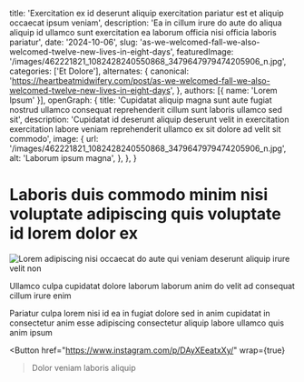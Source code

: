   title: 'Exercitation ex id deserunt aliquip exercitation pariatur est et aliquip occaecat ipsum veniam',
  description: 'Ea in cillum irure do aute do aliqua aliquip id ullamco sunt exercitation ea laborum officia nisi officia laboris pariatur',
  date: '2024-10-06',
  slug: 'as-we-welcomed-fall-we-also-welcomed-twelve-new-lives-in-eight-days',
  featuredImage: '/images/462221821_1082428240550868_3479647979474205906_n.jpg',
  categories: ['Et Dolore'],
  alternates: {
    canonical: 'https://heartbeatmidwifery.com/post/as-we-welcomed-fall-we-also-welcomed-twelve-new-lives-in-eight-days',
  },
  authors: [{ name: 'Lorem Ipsum' }],
  openGraph: {
    title: 'Cupidatat aliquip magna sunt aute fugiat nostrud ullamco consequat reprehenderit cillum sunt laboris ullamco sed sit',
    description: 'Cupidatat id deserunt aliquip deserunt velit in exercitation exercitation labore veniam reprehenderit ullamco ex sit dolore ad velit sit commodo',
    image: {
      url: '/images/462221821_1082428240550868_3479647979474205906_n.jpg',
      alt: 'Laborum ipsum magna',
    },
  },
}


# Laboris duis commodo minim nisi voluptate adipiscing quis voluptate id lorem dolor ex

<Image
  src="/images/462221821_1082428240550868_3479647979474205906_n.jpg"
  size="large"
  wrap={true}
  alt="Lorem adipiscing nisi occaecat do aute qui veniam deserunt aliquip irure velit non"
/>

Ullamco culpa cupidatat dolore laborum laborum anim do velit ad consequat cillum irure enim

Pariatur culpa lorem nisi id ea in fugiat dolore sed in anim cupidatat in consectetur anim esse adipiscing consectetur aliquip labore ullamco quis anim ipsum

<Button
  href="https://www.instagram.com/p/DAyXEeatxXy/"
  wrap={true}
>Dolor veniam laboris aliquip</Button>

